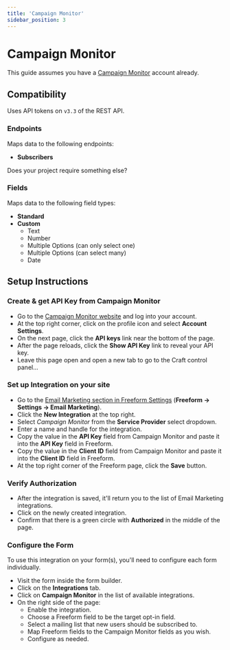 ```yaml
---
title: 'Campaign Monitor'
sidebar_position: 3
---
```



# Campaign Monitor<Badge type="pro" text="Pro" />

This guide assumes you have a [Campaign Monitor](https://www.campaignmonitor.com) account already.

## Compatibility

Uses API tokens on `v3.3` of the REST API.

### Endpoints

Maps data to the following endpoints:

- **Subscribers**

Does your project require something else? &nbsp; <PrimaryButtonWithLink to='/support' label='Contact Us' />

### Fields

Maps data to the following field types:

- **Standard**
- **Custom**
  - Text
  - Number
  - Multiple Options (can only select one)
  - Multiple Options (can select many)
  - Date

## Setup Instructions

<VerticalStepWrapper>

<StepMarkdown>

### Create & get API Key from Campaign Monitor

- Go to the [Campaign Monitor website](https://campaignmonitor.com) and log into your account.
- At the top right corner, click on the profile icon and select **Account Settings**.
- On the next page, click the **API keys** link near the bottom of the page.
- After the page reloads, click the **Show API Key** link to reveal your API key.
- Leave this page open and open a new tab to go to the Craft control panel...

</StepMarkdown>

<StepMarkdown>

### Set up Integration on your site

- Go to the [Email Marketing section in Freeform Settings](../configuration/settings/#email-marketing) (**Freeform → Settings → Email Marketing**).
- Click the **New Integration** at the top right.
- Select _Campaign Monitor_ from the **Service Provider** select dropdown.
- Enter a name and handle for the integration.
- Copy the value in the **API Key** field from Campaign Monitor and paste it into the **API Key** field in Freeform.
- Copy the value in the **Client ID** field from Campaign Monitor and paste it into the **Client ID** field in Freeform.
- At the top right corner of the Freeform page, click the **Save** button.

</StepMarkdown>

<StepMarkdown>

### Verify Authorization

- After the integration is saved, it'll return you to the list of Email Marketing integrations.
- Click on the newly created integration.
- Confirm that there is a green circle with **Authorized** in the middle of the page.

</StepMarkdown>

<StepMarkdown>

### Configure the Form

To use this integration on your form(s), you'll need to configure each form individually.

- Visit the form inside the form builder.
- Click on the **Integrations** tab.
- Click on **Campaign Monitor** in the list of available integrations.
- On the right side of the page:
  - Enable the integration.
  - Choose a Freeform field to be the target opt-in field.
  - Select a mailing list that new users should be subscribed to.
  - Map Freeform fields to the Campaign Monitor fields as you wish.
  - Configure as needed.

</StepMarkdown>

</VerticalStepWrapper>
